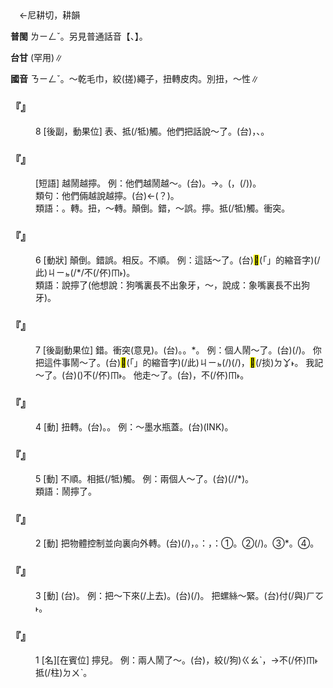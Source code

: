 
=={{ruby|擰|ㄋㄧㄥˇ}}==

　←尼耕切，耕韻

'''普閩''' <rt>ㄌㄧㄥˇ</rt>。另見普通話音【{{ruby|擰|ㄋㄧㄥˊ}}、{{ruby|擰|ㄋㄧㄥˋ}}】。

'''台甘''' {{ruby|(文)|ㄌㄧㄥˊ}}(罕用)∥

'''國音''' <rt>ㄋㄧㄥˇ</rt>{{ruby|。|ㄋㄧㄥˊ}}。～乾毛巾，絞(搓)繩子，扭轉皮肉{{ruby|。|ㄋㄧㄥˋ}}。別扭，～性∥

    

==='''『{{ruby|擰|ㄋㄧㄥˇ}}』'''===
:8  [後副，動果位] 表{{ruby|別|ㄅㄧㄝˋ}}{{ruby|扭|·ㄋㄧㄡˇ}}、抵(/牴)觸。他們把話說～了。(台){{ruby|<mark>&#xffad9;</mark>|ㄧㄣ}}{{ruby|兩|ㄋㆭ˫}}{{ruby|人|ㄌㄤˊ}}，{{ruby|話|ㄨㆤ˫}}{{ruby|講|ㄍㆲˋ}}{{ruby|→|ㄍㆲ}}{{ruby|了|ㄌㄧㄠˋ}}{{ruby|相|ㄒㄧㄜ/ㄙㆩ}}{{ruby|對|ㄉㄨㄧ˪}}{{ruby|逆|ㄍㆤㆷ ͘}}、{{ruby|椵|ㄎㆤˊ}}{{ruby|椵|ㄎㆤˊ}}。
    

==='''『{{ruby|擰|ㄋㄧㄥˇ}}{{ruby|上|ㄕㄤˋ}}{{ruby|勁|ㄐㄧㄣˋ}}{{ruby|兒|ㄦ}}』'''===
: [短語] 越鬧越擰。 例：他們越鬧越～。(台){{ruby|<mark>&#xffad9;</mark>|ㄧㄣ}}{{ruby|兩|ㄋㆭ˫}}{{ruby|個|ㆤˊ}}{{ruby|愈|ㄌㄨˋ}}{{ruby|冤|ㄨㄢ}}{{ruby|愈|ㄌㄨˋ}}{{ruby|<mark>&#xf91d6;</mark>|ㄗㄨㄚㆷ ͘}}{{ruby|去|ㄎㄧ˪}}。→{{ruby|愈|ㄌㄨˋ}}{{ruby|鬧|ㄋㄠ˫}}{{ruby|愈|ㄌㄨˋ}}{{ruby|有|ㄨ˫}}{{ruby|影|ㄧㆩˋ}}{{ruby|跡|ㄐㄧㄚㆷ}}{{ruby|去|ㄎㄧ˪}}。({{ruby|本|ㄅㄨㄣˋ}}{{ruby|來|ㄌㄞˊ}}{{ruby|是|ㄒㄧ˫}}{{ruby|小|ㄒㄧㄜˋ}}{{ruby|可|ㄎㄨㄚˋ}}{{ruby|事|ㄙㄨ˫}}，{{ruby|愈|ㄌㄨˋ/ㆡㄨˋ}}(/{{ruby|越|ㄨㄚㆵ ͘}}){{ruby|吵|ㄘㄚˋ}}{{ruby|愈|ㄌㄨˋ/ㆡㄨˋ}}{{ruby|認|ㄌㄧㄣ˫/ㆢㄧㄣ˫}}{{ruby|真|ㄐㄧㄣ}})。
:類句：他們倆越說越擰。(台){{ruby|<mark>&#xffad9;</mark>|ㄧㄣ}}{{ruby|兩|ㄋㆭ˫}}{{ruby|人|ㄌㄤˊ}}{{ruby|愈|ㄌㄨˋ}}{{ruby|講|ㄍㆲˋ}}{{ruby|愈|ㄌㄨˋ}}{{ruby|椵|ㄎㆤˊ}}←{{ruby|繫|ㄎㆤˊ}}(？)。
:
:類語：{{ruby|擰|ㄋㄧㄥˇ}}。轉。扭，～轉。顛倒。錯，～誤。擰。抵(/牴)觸。衝突。
:
    

==='''『{{ruby|擰|ㄋㄧㄥˇ}}』'''===
:6  [動狀] 顛倒。錯誤。相反。不順。 例：這話～了。(台)<mark>&#xffb50;</mark>(「{{ruby|此|ㄐㄧˋ}}{{ruby|一|ㄐㄧㆵ ͘}}」的縮音字)(/此)<rt>ㄐㄧㆵ</rt>{{ruby|句|ㄍㄨ˪}}{{ruby|話|ㄨㆤ˫}}{{ruby|有|ㄨ˫}}{{ruby|掞|ㄉㆩ˫}}{{ruby|誤|ㆣㆦ˫}}(/{{ruby|重|ㄉㄧㄥˊ}}{{ruby|譚|ㄉㆩˊ}}*/不(/伓)<rt>ㆬ˫</rt>{{ruby|著|ㄉㄧㄜㆷ ͘}})。
:類語：說擰了(他想說：狗嘴裏長不出象牙，～，說成：象嘴裏長不出狗牙)。
:
    

==='''『{{ruby|擰|ㄋㄧㄥˇ}}』'''===
:7  [後副動果位] 錯。衝突(意見)。(台){{ruby|掞|ㄉㆩ˫}}{{ruby|誤|ㆣㆦ˫}}。{{ruby|搪|ㄉㆲ˫}}{{ruby|突|ㄉㄨㆵ ͘}}。{{ruby|椵|ㄎㆤˊ}}*{{ruby|咧|ㄌㆤ˪}}。 例：{{ruby|兩|ㄌㄧㄤˇ}}個人鬧～了。(台){{ruby|<mark>&#xffad9;</mark>|ㄧㄣ}}{{ruby|兩|ㄋㆭ˫}}{{ruby|個|ㆤˊ}}{{ruby|人|ㄌㄤˊ}}{{ruby|起|ㄎㄧˋ}}{{ruby|衝|ㄑㄧㆲ}}{{ruby|突|ㄉㄨㆵ ͘}}(/{{ruby|發|ㄏㄨㄚㆵ}}{{ruby|生|ㄒㄧㄥ}}{{ruby|衝|ㄑㄧㆲ}}{{ruby|突|ㄉㄨㆵ ͘}})。 你把這件事鬧～了。(台)<mark>&#xffb50;</mark>(「{{ruby|此|ㄐㄧˋ}}{{ruby|一|ㄐㄧㆵ ͘}}」的縮音字)(/此)<rt>ㄐㄧㆵ</rt>{{ruby|個|ㆤˊ}}{{ruby|載|ㄉㄞ˫}}(/{{ruby|戴|ㄉㄞ˪}}){{ruby|事|ㄐㄧ˪}}(/{{ruby|事|ㄉㄞ˫}}{{ruby|情|ㄐㄧ˪}})，{{ruby|汝|ㄌㄧˋ}}{{ruby|創|ㄘㆲ˪}}<mark>&#xf94f9;</mark>(/掞)<rt>ㄉㆩ˫</rt>{{ruby|去|ㄎㄧ˪}}。 我記～了。(台){{ruby|我|ㆣㄨㄚˋ}}{{ruby|記|ㄍㄧ˪}}({{ruby|了|·ㄌㄧㄠˋ}})不(/伓)<rt>ㆬ˫</rt>{{ruby|著|ㄉㄧㄜㆷ ͘}}{{ruby|去|ㄎㄧ˪}}。 他走～了。(台){{ruby|伊|ㄧ}}{{ruby|行|ㄍㄧㆩˊ}}{{ruby|路|ㄌㆦ˫}}，{{ruby|行|ㄍㄧㆩˊ}}{{ruby|了|·ㄌㄧㄠˋ}}不(/伓)<rt>ㆬ˫</rt>{{ruby|著|ㄉㄧㄜㆷ ͘}}{{ruby|去|ㄎㄧ˪}}。
    

==='''『{{ruby|擰|ㄋㄧㄥˇ}}』'''===
:4  [動] 扭轉。(台){{ruby|鏇|ㄗㄨㄢ˫}}。{{ruby|撰|ㄗㄨㄢ˫}}。 例：～墨水瓶蓋。(台){{ruby|鏇|ㄗㄨㄢ˫}}{{ruby|( )|ㄧㄣˋ}}{{ruby|( )|ㄎㄧㆷ}}(INK){{ruby|罐|ㄍㄨㄢ˪}}{{ruby|丌|ㆤ}}{{ruby|蓋|ㄍㄨㄚ˪}}。
    

==='''『{{ruby|擰|ㄋㄧㄥˇ}}』'''===
:5  [動] 不順。相抵(/牴)觸。 例：兩個人～了。(台){{ruby|兩|ㄋㆭ˫}}{{ruby|個|ㆤˊ}}{{ruby|人|ㄌㄤˊ}}{{ruby|無|ㆠㄜˊ}}{{ruby|拄|ㄉㄨˋ}}{{ruby|好|ㄏㄜˋ}}(/{{ruby|有|ㄨ˫}}{{ruby|搪|ㄉㆲ˫}}{{ruby|突|ㄉㄨㆵ ͘}}/{{ruby|椵|ㄎㆤˊ}}{{ruby|椵|ㄎㆤˊ}}*)。
:類語：鬧擰了。
:
    

==='''『{{ruby|擰|ㄋㄧㄥˇ}}』'''===
:2  [動] 把物體控制並向裏向外轉。(台){{ruby|將|ㄐㄧㆲ}}{{ruby|物|ㄇㆭㆷ ͘/ㄇㄧㆷ ͘}}{{ruby|件|ㄍㄧㆩ˫}}{{ruby|<mark>&#xffc65;</mark>|ㆢㄧㆷ ͘}}(/{{ruby|<mark>&#xffb56;</mark>|ㄑㄧㆷ ͘}}){{ruby|住|ㄉㄧㄠˊ}}{{ruby|咧|ㄌㆤ˪}}，{{ruby|即|ㄐㄧㄚㆷ}}{{ruby|向|ㄏㄧㆲ˪}}{{ruby|內|ㄌㄞ˫}}{{ruby|向|ㄏㄧㆲ˪}}{{ruby|外|ㆣㄨㄚ˫}}{{ruby|轉|ㄉㆭˋ}}{{ruby|踅|ㄙㆤㆷ ͘}}。{{ruby|按|ㄢ˪}}：{{ruby|出|ㄘㄨㆵ}}{{ruby|力|ㄌㄚㆵ ͘}}{{ruby|丌|ㆤ}}{{ruby|輕|ㄎㄧㄣ}}{{ruby|重|ㄉㄤ˫}}，{{ruby|分|ㄏㄨㄣ˫}}{{ruby|做|ㄗㄨㆤ˪/ㄗㄜ˪}}：①{{ruby|撚|ㄌㄧㄢˋ}}。②{{ruby|撰|ㄗㄨㄢ˫}}(/{{ruby|鏇|ㄗㄨㄢ˫}})。③{{ruby|捘|ㄘㄨㄣ˫}}*。④{{ruby|絞|ㄍㄚˋ}}。
    

==='''『{{ruby|擰|ㄋㄧㄥˇ}}』'''===
:3  [動] (台){{ruby|捘|ㄗㄨㄣ˫}}。 例：把{{ruby|螺|ㄌㄨㄛˊ}}{{ruby|絲|ㄙ}}～下來(/上去)。(台){{ruby|螺|ㄌㆦ˫}}{{ruby|絲|ㄒㄧ}}{{ruby|釘|ㄉㄧㄥ}}{{ruby|倒|ㄉㄜ˪}}{{ruby|撚|ㄌㄧㄢˋ}}{{ruby|起|·ㄎㄧˋ}}{{ruby|來|·ㄌㄞˊ}}(/{{ruby|捘|ㄗㄨㄣ˫}}{{ruby|落|ㄌㄜㆷ ͘}}{{ruby|去|·ㄎㄧ˪}})。 把螺絲～緊。(台){{ruby|螺|ㄌㆦˊ}}{{ruby|絲|ㄒㄧ}}{{ruby|鏇|ㄗㄨㄣ˫}}付(/與)<rt>ㄏㆦ˫</rt>{{ruby|緪|ㄢˊ}}。
    

==='''『{{ruby|擰|ㄋㄧㄥˇ}}』'''===
:1  [名][在賓位] 擰兒。 例：兩人鬧了～。(台){{ruby|兩|ㄋㆭ˫}}{{ruby|個|ㆤˊ}}{{ruby|人|ㄌㄤˊ}}{{ruby|意|ㄧ˪}}{{ruby|見|ㄍㄧㄢ˪}}{{ruby|衝|ㄑㄧㆲ}}{{ruby|突|ㄉㄨㆵ ͘}}，絞(/狗)<rt>ㄍㄠˋ</rt>{{ruby|逆|ㄍㆤㆷ ͘}}，{{ruby|絞|ㄍㄚˋ}}{{ruby|逆|ㄍㆤㆷ ͘}}→{{ruby|扑|ㄆㄚㆷ}}不(/伓)<rt>ㆬ˫</rt>抵(/柱)<rt>ㄉㄨˋ</rt>{{ruby|好|ㄏㄜˋ}}。
    
